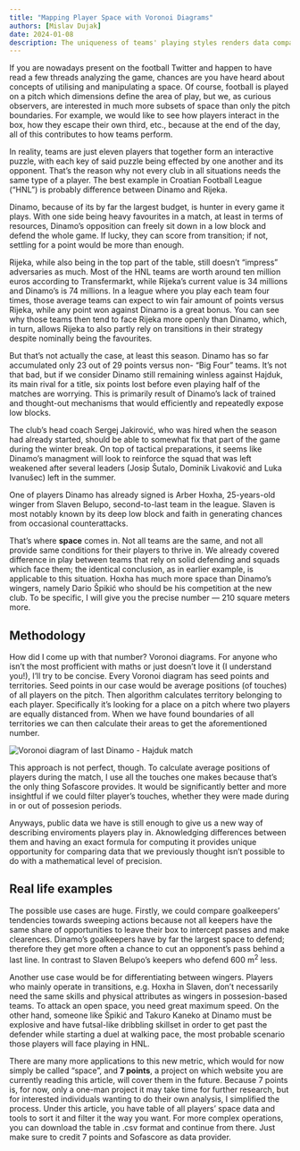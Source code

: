 ```yaml
---
title: "Mapping Player Space with Voronoi Diagrams"
authors: [Mislav Dujak]
date: 2024-01-08
description: The uniqueness of teams' playing styles renders data comparisons unreliable and challenging. The new metric, “space”, derived from public data, assists us in uncovering a portion of the problem.
---
```



If you are nowadays present on the football Twitter and happen to have read a few threads analyzing the game, chances are you have heard about concepts of utilising and manipulating a space. Of course, football is played on a pitch which dimensions define the area of play, but we, as curious observers, are interested in much more subsets of space than only the pitch boundaries. For example, we would like to see how players interact in the box, how they escape their own third, etc., because at the end of the day, all of this contributes to how teams perform.

In reality, teams are just eleven players that together form an interactive puzzle, with each key of said puzzle being effected by one another and its opponent. That’s the reason why not every club in all situations needs the same type of a player. The best example in Croatian Football League (“HNL”) is probably difference between Dinamo and Rijeka.

Dinamo, because of its by far the largest budget, is hunter in every game it plays. With one side being heavy favourites in a match, at least in terms of resources, Dinamo’s opposition can freely sit down in a low block and defend the whole game. If lucky, they can score from transition; if not, settling for a point would be more than enough.

Rijeka, while also being in the top part of the table, still doesn’t “impress” adversaries as much. Most of the HNL teams are worth around ten million euros according to Transfermarkt, while Rijeka’s current value is 34 millions and Dinamo’s is 74 millions. In a league where you play each team four times, those average teams can expect to win fair amount of points versus Rijeka, while any point won against Dinamo is a great bonus. You can see why those teams then tend to face Rijeka more openly than Dinamo, which, in turn, allows Rijeka to also partly rely on transitions in their strategy despite nominally being the favourites.

But that’s not actually the case, at least this season. Dinamo has so far accumulated only 23 out of 29 points versus non- “Big Four” teams. It’s not that bad, but if we consider Dinamo still remaining winless against Hajduk, its main rival for a title, six points lost before even playing half of the matches are worrying. This is primarily result of Dinamo’s lack of trained and thought-out mechanisms that would efficiently and repeatedly expose low blocks.

The club’s head coach Sergej Jakirović, who was hired when the season had already started, should be able to somewhat fix that part of the game during the winter break. On top of tactical preparations, it seems like Dinamo’s managment will look to reinforce the squad that was left weakened after several leaders (Josip Šutalo, Dominik Livaković and Luka Ivanušec) left in the summer.

One of players Dinamo has already signed is Arber Hoxha, 25-years-old winger from Slaven Belupo, second-to-last team in the league. Slaven is most notably known by its deep low block and faith in generating chances from occasional counterattacks.

That’s where **space** comes in. Not all teams are the same, and not all provide same conditions for their players to thrive in. We already covered difference in play between teams that rely on solid defending and squads which face them; the identical conclusion, as in earlier example, is applicable to this situation. Hoxha has much more space than Dinamo’s wingers, namely Dario Špikić who should be his competition at the new club. To be specific, I will give you the precise number — 210 square meters more.

## Methodology

How did I come up with that number? Voronoi diagrams. For anyone who isn’t the most profficient with maths or just doesn’t love it (I understand you!), I’ll try to be concise. Every Voronoi diagram has seed points and territories. Seed points in our case would be average positions (of touches) of all players on the pitch. Then algorithm calculates territory belonging to each player. Specifically it’s looking for a place on a pitch where two players are equally distanced from. When we have found boundaries of all territories we can then calculate their areas to get the aforementioned number.

<Image
  src="/images/prostor.png"
  alt="Voronoi diagram of last Dinamo - Hajduk match"
  caption="Voronoi diagram of last Dinamo (Blue) - Hajduk (White) match"
/>

This approach is not perfect, though. To calculate average positions of players during the match, I use all the touches one makes because that’s the only thing Sofascore provides. It would be significantly better and more insightful if we could filter player’s touches, whether they were made during in or out of possesion periods.

Anyways, public data we have is still enough to give us a new way of describing enviroments players play in. Aknowledging differences between them and having an exact formula for computing it provides unique opportunity for comparing data that we previously thought isn’t possible to do with a mathematical level of precision.

## Real life examples

The possible use cases are huge. Firstly, we could compare goalkeepers’ tendencies towards sweeping actions because not all keepers have the same share of opportunities to leave their box to intercept passes and make clearences. Dinamo’s goalkeepers have by far the largest space to defend; therefore they get more often a chance to cut an opponent’s pass behind a last line. In contrast to Slaven Belupo’s keepers who defend 600 m<sup>2</sup> less.

Another use case would be for differentiating between wingers. Players who mainly operate in transitions, e.g. Hoxha in Slaven, don’t necessarily need the same skills and physical attributes as wingers in possesion-based teams. To attack an open space, you need great maximum speed. On the other hand, someone like Špikić and Takuro Kaneko at Dinamo must be explosive and have futsal-like dribbling skillset in order to get past the defender while starting a duel at walking pace, the most probable scenario those players will face playing in HNL.

There are many more applications to this new metric, which would for now simply be called “space”, and **7 points**, a project on which website you are currently reading this article, will cover them in the future. Because 7 points is, for now, only a one-man project it may take time for further research, but for interested individuals wanting to do their own analysis, I simplified the process. Under this article, you have table of all players’ space data and tools to sort it and filter it the way you want. For more complex operations, you can download the table in .csv format and continue from there. Just make sure to credit 7 points and Sofascore as data provider.

<APIData table="voronoi_space" columns="*" client:idle />
